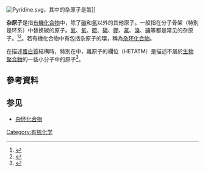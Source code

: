 [[File:Pyridine.svg|thumb]]，其中的杂原子是氮]]

'''杂原子'''是指[[有機化合物|有機化合物]]中，除了[[碳|碳]]和[[氢|氢]]以外的其他原子。一般指在分子骨架（特别是环系）中替换碳的原子。[[氮|氮]]、[[氧|氧]]、[[硫|硫]]、[[磷|磷]]、[[硼|硼]]、[[氯|氯]]、[[溴|溴]]、[[碘|碘]]等都是常见的杂原子。<ref>{{cite journal |title=Role of the heteroatom o in the complex metal hydride reduction of six-membered cyclic ketones |journal=Chirality |url= |author=Senda Y |year=2002 |volume=14 |issue=2-3 |pages=110–20 |doi=10.1002/chir.10051}}</ref><ref>{{cite journal |title=The Role of Heteroatoms in Oxidation, Oxidation of Organic Compounds, Chapter 13 |author=Cheves Wallin |pages=166–173 |doi=10.1021/ba-1968-0075.ch013 |journal=Advances in Chemistry |volume=75}}</ref>。若有機化合物中有包括杂原子的環，稱為[[杂环化合物|杂环化合物]]。

在描述[[蛋白質|蛋白質]]結構時，特別在{{link-en|蛋白質資料庫 (檔案格式)|Protein Data Bank (file format)|蛋白質資料庫}}中，雜原子的欄位（HETATM）是描述不屬於[[生物聚合物|生物聚合物]]的一些小分子中的原子<ref name="pdbformat">{{cite web|url=http://www.wwpdb.org/documentation/format32/v3.2.html |title=Atomic Coordinate Entry Format Version 3.2 |publisher=wwPDB |date=October 2008 |deadurl=yes |archiveurl=https://web.archive.org/web/20110814055416/http://www.wwpdb.org/documentation/format32/v3.2.html |archivedate=2011-08-14 }}</ref>。

==參考資料==
{{reflist}}

==参见==
*[[杂环化合物|杂环化合物]]


{{有機化合物小作品}}

[[Category:有机化学|Category:有机化学]]